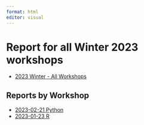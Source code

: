 ```yaml
---
format: html
editor: visual
---
```

  
# Report for all Winter 2023 workshops
  
-   [2023 Winter - All Workshops](2023-winter-all.html)

## Reports by Workshop

-   [2023-02-21 Python](2023-02-21-winter-python.html)
-   [2023-01-23 R](2023-01-23-winter-r.html)

